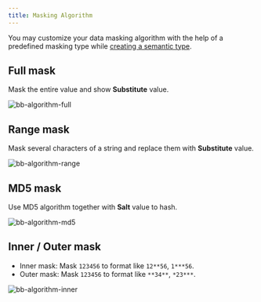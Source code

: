 ```yaml
---
title: Masking Algorithm
---
```


You may customize your data masking algorithm with the help of a predefined masking type while [creating a semantic type](/security/data-masking/semantic-types).

## Full mask

Mask the entire value and show **Substitute** value.

![bb-algorithm-full](/content/docs/security/data-masking/bb-algorithm-full.webp)

## Range mask

Mask several characters of a string and replace them with **Substitute** value.

![bb-algorithm-range](/content/docs/security/data-masking/bb-algorithm-range.webp)

## MD5 mask

Use MD5 algorithm together with **Salt** value to hash.

![bb-algorithm-md5](/content/docs/security/data-masking/bb-algorithm-md5.webp)

## Inner / Outer mask

- Inner mask: Mask `123456` to format like `12**56`, `1***56`.
- Outer mask: Mask `123456` to format like `**34**`, `*23***`.

![bb-algorithm-inner](/content/docs/security/data-masking/bb-algorithm-inner.webp)
